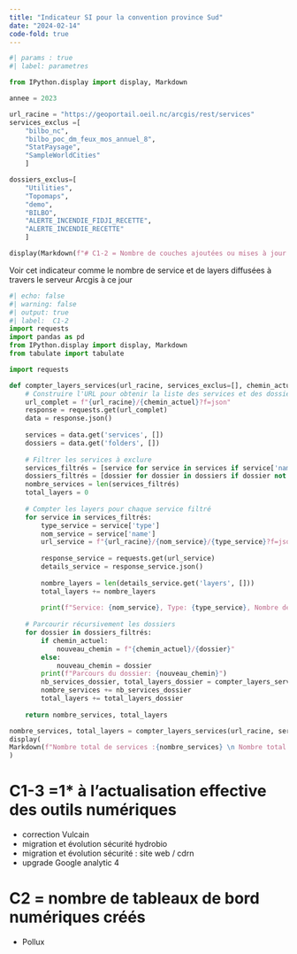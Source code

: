```yaml
---
title: "Indicateur SI pour la convention province Sud"
date: "2024-02-14"
code-fold: true
---
```



```python
#| params : true
#| label: parametres

from IPython.display import display, Markdown

annee = 2023

url_racine = "https://geoportail.oeil.nc/arcgis/rest/services"
services_exclus =[
    "bilbo_nc",
    "bilbo_poc_dm_feux_mos_annuel_8",
    "StatPaysage",
    "SampleWorldCities"
    ]

dossiers_exclus=[
    "Utilities",
    "Topomaps",
    "demo",
    "BILBO",
    "ALERTE_INCENDIE_FIDJI_RECETTE",
    "ALERTE_INCENDIE_RECETTE"
    ]

display(Markdown(f"# C1-2 = Nombre de couches ajoutées ou mises à jour en  {annee} sur les géo-portails "))

```



Voir cet indicateur comme le nombre de service et de layers diffusées à travers le serveur Arcgis à ce jour

```python
#| echo: false
#| warning: false
#| output: true
#| label:  C1-2
import requests
import pandas as pd
from IPython.display import display, Markdown
from tabulate import tabulate

import requests

def compter_layers_services(url_racine, services_exclus=[], chemin_actuel=""):
    # Construire l'URL pour obtenir la liste des services et des dossiers
    url_complet = f"{url_racine}/{chemin_actuel}?f=json"
    response = requests.get(url_complet)
    data = response.json()
    
    services = data.get('services', [])
    dossiers = data.get('folders', [])
    
    # Filtrer les services à exclure
    services_filtrés = [service for service in services if service['name'] not in services_exclus]
    dossiers_filtrés = [dossier for dossier in dossiers if dossier not in dossiers_exclus]
    nombre_services = len(services_filtrés)
    total_layers = 0
    
    # Compter les layers pour chaque service filtré
    for service in services_filtrés:
        type_service = service['type']
        nom_service = service['name']
        url_service = f"{url_racine}/{nom_service}/{type_service}?f=json"
        
        response_service = requests.get(url_service)
        details_service = response_service.json()
        
        nombre_layers = len(details_service.get('layers', []))
        total_layers += nombre_layers
        
        print(f"Service: {nom_service}, Type: {type_service}, Nombre de Layers: {nombre_layers}")
    
    # Parcourir récursivement les dossiers
    for dossier in dossiers_filtrés:
        if chemin_actuel:
            nouveau_chemin = f"{chemin_actuel}/{dossier}"
        else:
            nouveau_chemin = dossier
        print(f"Parcours du dossier: {nouveau_chemin}")
        nb_services_dossier, total_layers_dossier = compter_layers_services(url_racine, services_exclus, nouveau_chemin)
        nombre_services += nb_services_dossier
        total_layers += total_layers_dossier
    
    return nombre_services, total_layers

nombre_services, total_layers = compter_layers_services(url_racine, services_exclus)
display(
Markdown(f"Nombre total de services :{nombre_services} \n Nombre total de layers : {total_layers}")
)


```


# C1-3 =1* à l’actualisation effective des outils numériques

- correction Vulcain
- migration et évolution sécurité hydrobio
- migration et évolution sécurité : site web / cdrn
- upgrade Google analytic 4

# C2 = nombre de tableaux de bord numériques créés
- Pollux




